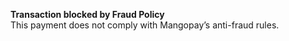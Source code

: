   
<Card title="008500" href="/development-resources/errors/codes/008500">  

 **Transaction blocked by Fraud Policy**  
 This payment does not comply with Mangopay’s anti-fraud rules.  

</Card>